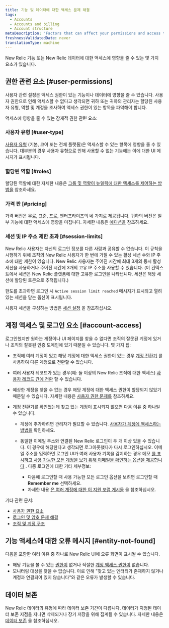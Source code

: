 ```yaml
---
title: 기능 및 데이터에 대한 액세스 문제 해결
tags:
  - Accounts
  - Accounts and billing
  - Account structure
metaDescription: 'Factors that can affect your permissions and access to New Relic features, data, and accounts.'
freshnessValidatedDate: never
translationType: machine
---
```


New Relic 기능 또는 New Relic 데이터에 대한 액세스에 영향을 줄 수 있는 몇 가지 요소가 있습니다.

## 권한 관련 요소 [#user-permissions]

사용자 관련 설정은 액세스 권한이 있는 기능이나 데이터에 영향을 줄 수 있습니다. 사용자 권한으로 인해 액세스할 수 없다고 생각되면 귀하 또는 귀하의 관리자는 할당된 사용자 유형, 역할 및 계정을 조사하여 액세스 권한이 있는 항목을 파악해야 합니다.

액세스에 영향을 줄 수 있는 잠재적 권한 관련 요소:

### 사용자 유형 [#user-type]

[사용자 유형](/docs/accounts/accounts-billing/new-relic-one-user-management/user-type) (기본, 코어 또는 전체 플랫폼)은 액세스할 수 있는 항목에 영향을 줄 수 있습니다. 대부분의 경우 사용자 유형으로 인해 사용할 수 없는 기능에는 이에 대한 UI 메시지가 표시됩니다.

### 할당된 역할 [#roles]

할당된 역할에 대한 자세한 내용은 [그룹 및 역할이 뉴렐릭에 대한 액세스를 제어하는 방법을](/docs/accounts/accounts-billing/new-relic-one-user-management/user-management-concepts/#understand-concepts) 참조하세요.

### 가격 판 [#pricing]

가격 버전은 무료, 표준, 프로, 엔터프라이즈의 네 가지로 제공됩니다. 귀하의 버전은 일부 기능에 대한 액세스에 영향을 미칩니다. 자세한 내용은 [에디션을](https://newrelic.com/pricing) 참조하세요.

### 세션 및 IP 주소 제한 초과 [#session-limits]

New Relic 사용자는 자신의 로그인 정보를 다른 사람과 공유할 수 없습니다. 이 규칙을 시행하기 위해 조직의 New Relic 사용자가 한 번에 가질 수 있는 활성 세션 수와 IP 주소에 대한 제한이 있습니다. New Relic 사용자는 주어진 시간에 최대 3개의 동시 활성 세션을 사용하거나 주어진 시간에 3개의 고유 IP 주소를 사용할 수 있습니다. (이 컨텍스트에서 세션은 New Relic 플랫폼에 대한 고유한 로그인을 나타냅니다. 세션은 해당 세션에 할당된 토큰으로 추적됩니다.)

한도를 초과하면 로그인 시 `Active session limit reached` 메시지가 표시되고 열려 있는 세션을 닫는 옵션이 표시됩니다.

사용자 세션을 구성하는 방법은 [세션 설정](/docs/accounts/accounts-billing/new-relic-one-user-management/authentication-domains-saml-sso-scim-more#session-mgmt) 을 참조하십시오.

## 계정 액세스 및 로그인 요소 [#account-access]

로그인했지만 원하는 계정이나 UI 페이지를 찾을 수 없다면 조직의 잘못된 계정에 있거나 조직의 잘못된 인증 도메인에 있기 때문일 수 있습니다. 몇 가지 팁:

* 조직에 여러 계정이 있고 해당 계정에 대한 액세스 권한이 있는 경우 [계정 전환기](/docs/new-relic-solutions/get-started/glossary/#account-switcher) 를 사용하여 다른 계정으로 전환할 수 있습니다.

* 여러 사용자 레코드가 있는 경우(예: 둘 이상의 New Relic 조직에 대한 액세스) [사용자 레코드 간에 전환](/docs/accounts/accounts-billing/account-setup/multiple-logins-found) 할 수 있습니다.

* 예상한 계정을 찾을 수 없는 경우 해당 계정에 대한 액세스 권한이 할당되지 않았기 때문일 수 있습니다. 자세한 내용은 [사용자 권한 문제를](#user-permissions) 참조하세요.

* 계정 전환기를 확인했는데 찾고 있는 계정이 표시되지 않으면 다음 이유 중 하나일 수 있습니다.

  * 계정에 추가하려면 관리자가 필요할 수 있습니다. [사용자가 계정에 액세스하는 방법을](/docs/accounts/accounts-billing/account-structure/new-relic-account-structure/#account-access) 확인하세요.

  * 동일한 이메일 주소와 연결된 New Relic 로그인이 두 개 이상 있을 수 있습니다. 이 경우에 해당한다고 생각되면 로그아웃했다가 다시 로그인하십시오. 이메일 주소를 입력하면 로그인 UI가 여러 사용자 기록을 감지하는 경우 메모 [를 표시하고 사용 가능한 모든 계정을 보기 위해 이메일을 확인하는 옵션을 제공합니다](/docs/accounts/accounts-billing/account-setup/multiple-logins-found) . 다중 로그인에 대한 기타 세부정보:

    * 다음에 로그인할 때 사용 가능한 모든 로그인 옵션을 보려면 로그인할 때 <DNT>**Remember me**</DNT> 선택하세요.
    * 자세한 내용 [은 여러 계정에 대한 이 지원 포럼 게시물](https://discuss.newrelic.com/t/relic-solution-so-youve-created-a-new-account-and-cant-seem-to-access-your-old-account/113122) 을 참조하십시오.

기타 관련 문서:

* [사용자 권한 요소](#user-permissions)
* [로그인 및 암호 문제 해결](/docs/accounts/install-new-relic/account-setup/troubleshoot-password-email-address-login-problems)
* [조직 및 계정 구조](/docs/accounts/accounts-billing/new-relic-one-pricing-users/account-user-structure)

## 기능 액세스에 대한 오류 메시지 [#entity-not-found]

다음을 포함한 여러 이유 중 하나로 New Relic UI에 오류 화면이 표시될 수 있습니다.

* 해당 기능을 볼 수 있는 [권한이](#user-permissions) 없거나 적절한 [계정 액세스 권한이](#account-access) 없습니다.
* 모니터링 대상을 찾을 수 없습니다. 이로 인해 &quot;찾고 있는 엔터티가 존재하지 않거나 계정과 연결되어 있지 않습니다&quot;와 같은 오류가 발생할 수 있습니다.

## 데이터 보존

New Relic 데이터의 유형에 따라 데이터 보존 기간이 다릅니다. 데이터가 지정된 데이터 보존 지점을 지나면 삭제되거나 장기 저장을 위해 집계될 수 있습니다. 자세한 내용은 [데이터 보존](/docs/manage-stored-data) 을 참조하십시오.